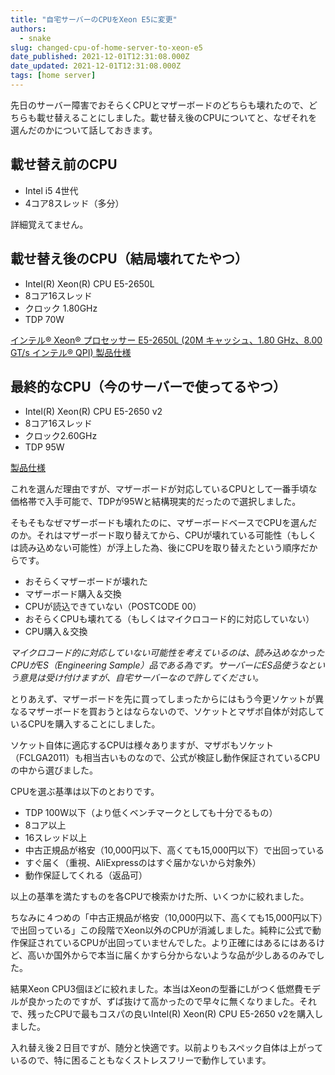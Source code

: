 ```yaml
---
title: "自宅サーバーのCPUをXeon E5に変更"
authors:
  - snake
slug: changed-cpu-of-home-server-to-xeon-e5
date_published: 2021-12-01T12:31:08.000Z
date_updated: 2021-12-01T12:31:08.000Z
tags: [home server]
---
```


先日のサーバー障害でおそらくCPUとマザーボードのどちらも壊れたので、どちらも載せ替えることにしました。載せ替え後のCPUについてと、なぜそれを選んだのかについて話しておきます。

## 載せ替え前のCPU

- Intel i5 4世代
- 4コア8スレッド（多分）

詳細覚えてません。

## 載せ替え後のCPU（結局壊れてたやつ）

- Intel(R) Xeon(R) CPU E5-2650L
- 8コア16スレッド
- クロック 1.80GHz
- TDP 70W


[インテル® Xeon® プロセッサー E5-2650L (20M キャッシュ、1.80 GHz、8.00 GT/s インテル® QPI) 製品仕様](https://ark.intel.com/content/www/jp/ja/ark/products/64585/intel-xeon-processor-e5-2650l-20m-cache-1-80-ghz-8-00-gt-s-intel-qpi.html)

## 最終的なCPU（今のサーバーで使ってるやつ）

- Intel(R) Xeon(R) CPU E5-2650 v2
- 8コア16スレッド
- クロック2.60GHz
- TDP 95W


[製品仕様](https://ark.intel.com/content/www/jp/ja/ark/products/75269/intel-xeon-processor-e5-2650-v2-20m-cache-2-60-ghz.html)

これを選んだ理由ですが、マザーボードが対応しているCPUとして一番手頃な価格帯で入手可能で、TDPが95Wと結構現実的だったので選択しました。

そもそもなぜマザーボードも壊れたのに、マザーボードベースでCPUを選んだのか。それはマザーボード取り替えてから、CPUが壊れている可能性（もしくは読み込めない可能性）が浮上した為、後にCPUを取り替えたという順序だからです。

- おそらくマザーボードが壊れた
- マザーボード購入＆交換
- CPUが読込できていない（POSTCODE 00）
- おそらくCPUも壊れてる（もしくはマイクロコード的に対応していない）
- CPU購入＆交換

*マイクロコード的に対応していない可能性を考えているのは、読み込めなかったCPUがES（Engineering Sample）品である為です。サーバーにES品使うなという意見は受け付けますが、自宅サーバーなので許してください。*

とりあえず、マザーボードを先に買ってしまったからにはもう今更ソケットが異なるマザーボードを買おうとはならないので、ソケットとマザボ自体が対応しているCPUを購入することにしました。

ソケット自体に適応するCPUは様々ありますが、マザボもソケット（FCLGA2011）も相当古いものなので、公式が検証し動作保証されているCPUの中から選びました。

CPUを選ぶ基準は以下のとおりです。

- TDP 100W以下（より低くベンチマークとしても十分でるもの）
- 8コア以上
- 16スレッド以上
- 中古正規品が格安（10,000円以下、高くても15,000円以下）で出回っている
- すぐ届く（重視、AliExpressのはすぐ届かないから対象外）
- 動作保証してくれる（返品可）

以上の基準を満たすものを各CPUで検索かけた所、いくつかに絞れました。

ちなみに４つめの「中古正規品が格安（10,000円以下、高くても15,000円以下）で出回っている」この段階でXeon以外のCPUが消滅しました。純粋に公式で動作保証されているCPUが出回っていませんでした。より正確にはあるにはあるけど、高いか国外からで本当に届くかすら分からないような品が少しあるのみでした。

結果Xeon CPU3個ほどに絞れました。本当はXeonの型番にLがつく低燃費モデルが良かったのですが、ずば抜けて高かったので早々に無くなりました。それで、残ったCPUで最もコスパの良いIntel(R) Xeon(R) CPU E5-2650 v2を購入しました。

入れ替え後２日目ですが、随分と快適です。以前よりもスペック自体は上がっているので、特に困ることもなくストレスフリーで動作しています。
